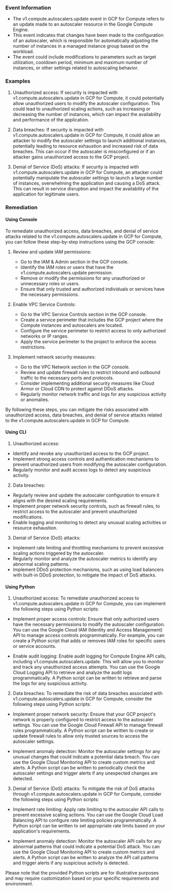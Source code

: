 
### Event Information

- The v1.compute.autoscalers.update event in GCP for Compute refers to an update made to an autoscaler resource in the Google Compute Engine. 
- This event indicates that changes have been made to the configuration of an autoscaler, which is responsible for automatically adjusting the number of instances in a managed instance group based on the workload. 
- The event could include modifications to parameters such as target utilization, cooldown period, minimum and maximum number of instances, or other settings related to autoscaling behavior.


### Examples

1. Unauthorized access: If security is impacted with v1.compute.autoscalers.update in GCP for Compute, it could potentially allow unauthorized users to modify the autoscaler configuration. This could lead to unauthorized scaling actions, such as increasing or decreasing the number of instances, which can impact the availability and performance of the application.

2. Data breaches: If security is impacted with v1.compute.autoscalers.update in GCP for Compute, it could allow an attacker to modify the autoscaler settings to launch additional instances, potentially leading to resource exhaustion and increased risk of data breaches. This can occur if the autoscaler is misconfigured or if an attacker gains unauthorized access to the GCP project.

3. Denial of Service (DoS) attacks: If security is impacted with v1.compute.autoscalers.update in GCP for Compute, an attacker could potentially manipulate the autoscaler settings to launch a large number of instances, overwhelming the application and causing a DoS attack. This can result in service disruption and impact the availability of the application for legitimate users.

### Remediation

#### Using Console

To remediate unauthorized access, data breaches, and denial of service attacks related to the v1.compute.autoscalers.update in GCP for Compute, you can follow these step-by-step instructions using the GCP console:

1. Review and update IAM permissions:
   - Go to the IAM & Admin section in the GCP console.
   - Identify the IAM roles or users that have the v1.compute.autoscalers.update permission.
   - Remove or modify the permissions for any unauthorized or unnecessary roles or users.
   - Ensure that only trusted and authorized individuals or services have the necessary permissions.

2. Enable VPC Service Controls:
   - Go to the VPC Service Controls section in the GCP console.
   - Create a service perimeter that includes the GCP project where the Compute instances and autoscalers are located.
   - Configure the service perimeter to restrict access to only authorized networks or IP ranges.
   - Apply the service perimeter to the project to enforce the access restrictions.

3. Implement network security measures:
   - Go to the VPC Network section in the GCP console.
   - Review and update firewall rules to restrict inbound and outbound traffic to the necessary ports and protocols.
   - Consider implementing additional security measures like Cloud Armor or Cloud CDN to protect against DDoS attacks.
   - Regularly monitor network traffic and logs for any suspicious activity or anomalies.

By following these steps, you can mitigate the risks associated with unauthorized access, data breaches, and denial of service attacks related to the v1.compute.autoscalers.update in GCP for Compute.

#### Using CLI

1. Unauthorized access:
- Identify and revoke any unauthorized access to the GCP project.
- Implement strong access controls and authentication mechanisms to prevent unauthorized users from modifying the autoscaler configuration.
- Regularly monitor and audit access logs to detect any suspicious activity.

2. Data breaches:
- Regularly review and update the autoscaler configuration to ensure it aligns with the desired scaling requirements.
- Implement proper network security controls, such as firewall rules, to restrict access to the autoscaler and prevent unauthorized modifications.
- Enable logging and monitoring to detect any unusual scaling activities or resource exhaustion.

3. Denial of Service (DoS) attacks:
- Implement rate limiting and throttling mechanisms to prevent excessive scaling actions triggered by the autoscaler.
- Regularly monitor and analyze the autoscaler metrics to identify any abnormal scaling patterns.
- Implement DDoS protection mechanisms, such as using load balancers with built-in DDoS protection, to mitigate the impact of DoS attacks.

#### Using Python

1. Unauthorized access: To remediate unauthorized access to v1.compute.autoscalers.update in GCP for Compute, you can implement the following steps using Python scripts:

- Implement proper access controls: Ensure that only authorized users have the necessary permissions to modify the autoscaler configuration. You can use the Google Cloud IAM (Identity and Access Management) API to manage access controls programmatically. For example, you can create a Python script that adds or removes IAM roles for specific users or service accounts.

- Enable audit logging: Enable audit logging for Compute Engine API calls, including v1.compute.autoscalers.update. This will allow you to monitor and track any unauthorized access attempts. You can use the Google Cloud Logging API to retrieve and analyze the audit logs programmatically. A Python script can be written to retrieve and parse the logs for any suspicious activity.

2. Data breaches: To remediate the risk of data breaches associated with v1.compute.autoscalers.update in GCP for Compute, consider the following steps using Python scripts:

- Implement proper network security: Ensure that your GCP project's network is properly configured to restrict access to the autoscaler settings. You can use the Google Cloud Firewall API to manage firewall rules programmatically. A Python script can be written to create or update firewall rules to allow only trusted sources to access the autoscaler settings.

- Implement anomaly detection: Monitor the autoscaler settings for any unusual changes that could indicate a potential data breach. You can use the Google Cloud Monitoring API to create custom metrics and alerts. A Python script can be written to periodically check the autoscaler settings and trigger alerts if any unexpected changes are detected.

3. Denial of Service (DoS) attacks: To mitigate the risk of DoS attacks through v1.compute.autoscalers.update in GCP for Compute, consider the following steps using Python scripts:

- Implement rate limiting: Apply rate limiting to the autoscaler API calls to prevent excessive scaling actions. You can use the Google Cloud Load Balancing API to configure rate limiting policies programmatically. A Python script can be written to set appropriate rate limits based on your application's requirements.

- Implement anomaly detection: Monitor the autoscaler API calls for any abnormal patterns that could indicate a potential DoS attack. You can use the Google Cloud Monitoring API to create custom metrics and alerts. A Python script can be written to analyze the API call patterns and trigger alerts if any suspicious activity is detected.

Please note that the provided Python scripts are for illustrative purposes and may require customization based on your specific requirements and environment.

